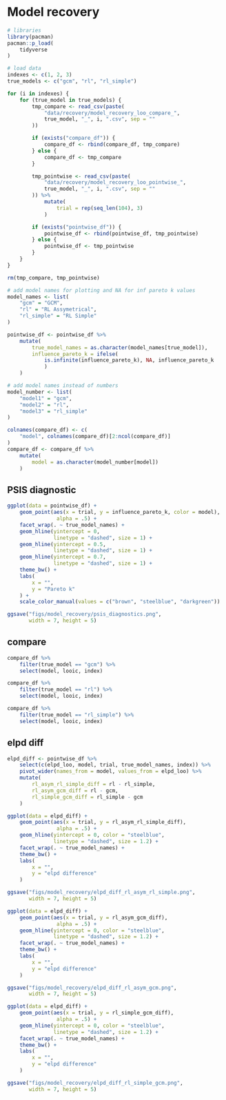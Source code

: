 # Model recovery

```r
# libraries
library(pacman)
pacman::p_load(
    tidyverse
)
```

```r
# load data
indexes <- c(1, 2, 3)
true_models <- c("gcm", "rl", "rl_simple")

for (i in indexes) {
    for (true_model in true_models) {
        tmp_compare <- read_csv(paste(
            "data/recovery/model_recovery_loo_compare_",
            true_model, "_", i, ".csv", sep = ""
        ))

        if (exists("compare_df")) {
            compare_df <- rbind(compare_df, tmp_compare)
        } else {
            compare_df <- tmp_compare
        }

        tmp_pointwise <- read_csv(paste(
            "data/recovery/model_recovery_loo_pointwise_",
            true_model, "_", i, ".csv", sep = ""
        )) %>% 
            mutate(
                trial = rep(seq_len(104), 3)
            )

        if (exists("pointwise_df")) {
            pointwise_df <- rbind(pointwise_df, tmp_pointwise)
        } else {
            pointwise_df <- tmp_pointwise
        }
    }
}

rm(tmp_compare, tmp_pointwise)

# add model names for plotting and NA for inf pareto k values
model_names <- list(
    "gcm" = "GCM",
    "rl" = "RL Assymetrical",
    "rl_simple" = "RL Simple"
)

pointwise_df <- pointwise_df %>%
    mutate(
        true_model_names = as.character(model_names[true_model]),
        influence_pareto_k = ifelse(
            is.infinite(influence_pareto_k), NA, influence_pareto_k
            )
    )

# add model names instead of numbers
model_number <- list(
    "model1" = "gcm",
    "model2" = "rl",
    "model3" = "rl_simple"
)

colnames(compare_df) <- c(
    "model", colnames(compare_df)[2:ncol(compare_df)]
)
compare_df <- compare_df %>%
    mutate(
        model = as.character(model_number[model])
    )
```

## PSIS diagnostic
```r
ggplot(data = pointwise_df) +
    geom_point(aes(x = trial, y = influence_pareto_k, color = model),
                alpha = .5) +
    facet_wrap(. ~ true_model_names) +
    geom_hline(yintercept = 0,
               linetype = "dashed", size = 1) +
    geom_hline(yintercept = 0.5,
               linetype = "dashed", size = 1) +
    geom_hline(yintercept = 0.7,
               linetype = "dashed", size = 1) +
    theme_bw() +
    labs(
        x = "",
        y = "Pareto k"
    ) +
    scale_color_manual(values = c("brown", "steelblue", "darkgreen"))

ggsave("figs/model_recovery/psis_diagnostics.png",
       width = 7, height = 5)
```

## compare
```r
compare_df %>% 
    filter(true_model == "gcm") %>%
    select(model, looic, index)

compare_df %>% 
    filter(true_model == "rl") %>%
    select(model, looic, index)

compare_df %>% 
    filter(true_model == "rl_simple") %>%
    select(model, looic, index)

```

## elpd diff
```r
elpd_diff <- pointwise_df %>%
    select(c(elpd_loo, model, trial, true_model_names, index)) %>%
    pivot_wider(names_from = model, values_from = elpd_loo) %>%
    mutate(
        rl_asym_rl_simple_diff = rl - rl_simple,
        rl_asym_gcm_diff = rl - gcm,
        rl_simple_gcm_diff = rl_simple - gcm
    )
```

```r
ggplot(data = elpd_diff) +
    geom_point(aes(x = trial, y = rl_asym_rl_simple_diff),
                alpha = .5) +
    geom_hline(yintercept = 0, color = "steelblue",
               linetype = "dashed", size = 1.2) +
    facet_wrap(. ~ true_model_names) +
    theme_bw() +
    labs(
        x = "",
        y = "elpd difference"
    )

ggsave("figs/model_recovery/elpd_diff_rl_asym_rl_simple.png",
       width = 7, height = 5)
```

```r
ggplot(data = elpd_diff) +
    geom_point(aes(x = trial, y = rl_asym_gcm_diff),
                alpha = .5) +
    geom_hline(yintercept = 0, color = "steelblue",
               linetype = "dashed", size = 1.2) +
    facet_wrap(. ~ true_model_names) +
    theme_bw() +
    labs(
        x = "",
        y = "elpd difference"
    )

ggsave("figs/model_recovery/elpd_diff_rl_asym_gcm.png",
       width = 7, height = 5)
```

```r
ggplot(data = elpd_diff) +
    geom_point(aes(x = trial, y = rl_simple_gcm_diff),
                alpha = .5) +
    geom_hline(yintercept = 0, color = "steelblue",
               linetype = "dashed", size = 1.2) +
    facet_wrap(. ~ true_model_names) +
    theme_bw() +
    labs(
        x = "",
        y = "elpd difference"
    )

ggsave("figs/model_recovery/elpd_diff_rl_simple_gcm.png",
       width = 7, height = 5)
```